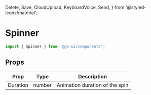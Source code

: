
  Delete,
  Save,
  CloudUpload,
  KeyboardVoice,
  Send,
} from '@styled-icons/material';

<Meta title="Components/Spinner" />

# Spinner

```js
import { Spinner } from '@go-ui/components';
```

<Preview>
  <Story name="Spinner">
    <Spinner />
  </Story>
</Preview>

## Props

| Prop     | Type   | Description                    |
| -------- | ------ | ------------------------------ |
| Duration | number | Animation duration of the spin |
